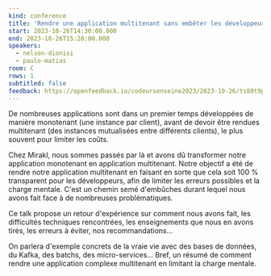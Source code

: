 ```yaml
---
kind: conference
title: 'Rendre une application multitenant sans embêter les développeurs'
start: 2023-10-26T14:30:00.000
end: 2023-10-26T15:20:00.000
speakers:
  - nelson-dionisi
  - paulo-matias
room: C
rows: 1
subtitled: false
feedback: https://openfeedback.io/codeursenseine2023/2023-10-26/ts80t9p24FKNWN7yTzzO
---
```


De nombreuses applications sont dans un premier temps développées de manière monotenant (une instance par client), avant de devoir être rendues multitenant (des instances mutualisées entre différents clients), le plus souvent pour limiter les coûts.

Chez Mirakl, nous sommes passés par là et avons dû transformer notre application monotenant en application multitenant. Notre objectif a été de rendre notre application multitenant en faisant en sorte que cela soit 100 % transparent pour les développeurs, afin de limiter les erreurs possibles et la charge mentale. C'est un chemin semé d'embûches durant lequel nous avons fait face à de nombreuses problématiques.

Ce talk propose un retour d'expérience sur comment nous avons fait, les difficultés techniques rencontrées, les enseignements que nous en avons tirés, les erreurs à éviter, nos recommandations...

On parlera d'exemple concrets de la vraie vie avec des bases de données, du Kafka, des batchs, des micro-services... Bref, un résumé de comment rendre une application complexe multitenant en limitant la charge mentale.
